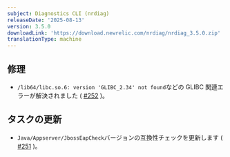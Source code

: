 ```yaml
---
subject: Diagnostics CLI (nrdiag)
releaseDate: '2025-08-13'
version: 3.5.0
downloadLink: 'https://download.newrelic.com/nrdiag/nrdiag_3.5.0.zip'
translationType: machine
---
```


## 修理

* `/lib64/libc.so.6: version 'GLIBC_2.34' not found`などの GLIBC 関連エラーが解決されました ( [#252](https://github.com/newrelic/newrelic-diagnostics-cli/pull/252) )。

## タスクの更新

* `Java/Appserver/JbossEapCheck`バージョンの互換性チェックを更新します ( [#251](https://github.com/newrelic/newrelic-diagnostics-cli/pull/251) )。